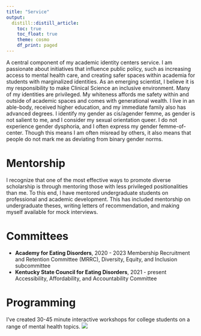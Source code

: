 ```yaml
---
title: "Service"
output: 
  distill::distill_article:
    toc: true
    toc_float: true
    theme: cosmo
    df_print: paged
---
```

A central component of my academic identity centers service. I am passionate about initiatives that influence public policy, such as increasing access to mental health care, and creating safer spaces within academia for students with marginalized identities. As an emerging scientist, I believe it is my responsibility to make Clinical Science an inclusive environment. Many of my identities are privileged. My whiteness affords me safety within and outside of academic spaces and comes with generational wealth. I live in an able-body, received higher education, and my immediate family also has advanced degrees. I identify my gender as cis/agender femme, as gender is not salient to me, and I consider my sexual orientation queer. I do not experience gender dysphoria, and I often express my gender femme-of-center. Though this means I am often misread by others, it also means that people do not mark me as deviating from binary gender norms. 

# Mentorship
I recognize that one of the most effective ways to promote diverse scholarship is through mentoring those with less privileged positionalities than me. To this end, I have mentored undergraduate students on professional and academic development. This has included mentorship on undergraduate theses, writing letters of recommendation, and making myself available for mock interviews.

# Committees
* **Academy for Eating Disorders**, 2020 - 2023
  Membership Recruitment and Retention Committee (MRRC), Diversity, Equity, and Inclusion subcommittee
* **Kentucky State Council for Eating Disorders**, 2021 - present
  Accessibility, Affordability, and Accountability Committee

# Programming
I've created 30-45 minute interactive workshops for college students on a range of mental health topics.
![](img/workshops.png)


